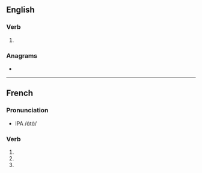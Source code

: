 ==English==

===Verb===
{{head|en|verb form}}

# {{en-third-person singular of|entend}}

===Anagrams===
* {{anagrams|en|a=deennst|dennets}}

----

==French==

===Pronunciation===
*IPA /ɑ̃tɑ̃/{{audio|LL-Q150 (fra)-Pamputt-entends.wav|Audio|lang=fr}}

===Verb===
{{head|fr|verb form}}

# {{inflection of|entendre||1|s|pres|indc|lang=fr}}
# {{inflection of|entendre||2|s|pres|indc|lang=fr}}
# {{inflection of|entendre||2|s|impr|lang=fr}}